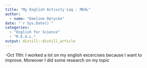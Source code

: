 ```yaml
---
title: "My English Activity Log : MEAL"
author:
  - name: "Emeline Derycke" 
date: "`r Sys.Date()`"
categories:
  - "English for Science"
  - "M.E.A.L."
output: distill::distill_article
---
```

-Oct 11th: I worked a lot on my english excercises because I want to improve. Moreover I did some research on my topic 

